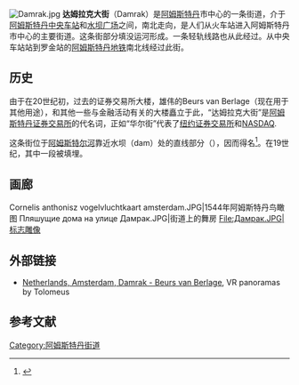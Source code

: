 [[Image:Damrak.jpg|thumb]]
'''达姆拉克大街'''（Damrak）是[[阿姆斯特丹|阿姆斯特丹]]市中心的一条街道，介于[[阿姆斯特丹中央车站|阿姆斯特丹中央车站]]和[[水坝广场|水坝广场]]之间，南北走向，是人们从火车站进入阿姆斯特丹市中心的主要街道。这条街部分填没运河形成。一条轻轨线路也从此经过。从中央车站站到罗金站的[[阿姆斯特丹地铁|阿姆斯特丹地铁]]南北线经过此街。

== 历史 ==
由于在20世纪初，过去的证券交易所大楼，雄伟的Beurs van Berlage（现在用于其他用途），和其他一些与金融活动有关的大楼矗立于此，“达姆拉克大街”是[[阿姆斯特丹证券交易所|阿姆斯特丹证券交易所]]的代名词，正如“华尔街”代表了[[纽约证券交易所|纽约证券交易所]]和[[NASDAQ|NASDAQ]].

这条街位于[[阿姆斯特尔河|阿姆斯特尔河]]靠近水坝（dam）处的直线部分（{{tsl|nl|rak|}}），因而得名<ref>{{nl icon}} {{cite web |url=http://stadsarchief.amsterdam.nl/onderwijs/buurt_en_stad/centrum/oudestad/damrak/damrak_nu/ |title=存档副本 |accessdate=2007-10-07 |deadurl=yes |archiveurl=https://web.archive.org/web/20090508015225/http://stadsarchief.amsterdam.nl/onderwijs/buurt_en_stad/centrum/oudestad/damrak/damrak_nu/ |archivedate=2009-05-08 }}</ref>。在19世纪，其中一段被填埋。

== 画廊 ==
<gallery>
Cornelis anthonisz vogelvluchtkaart amsterdam.JPG|1544年阿姆斯特丹鸟瞰图
Пляшущие дома на улице Дамрак.JPG|街道上的舞房
File:Дамрак.JPG|标志雕像
</gallery>

==外部链接==
*[https://web.archive.org/web/20110720185920/http://www.tolomeus.net/amsterdam/damrak.html Netherlands, Amsterdam, Damrak - Beurs van Berlage], VR panoramas by Tolomeus

==参考文献==
<references/>

{{coord|52|22|34|N|4|53|50|E|display=title|region:NL_type:landmark_source:nlwiki}}

[[Category:阿姆斯特丹街道|Category:阿姆斯特丹街道]]